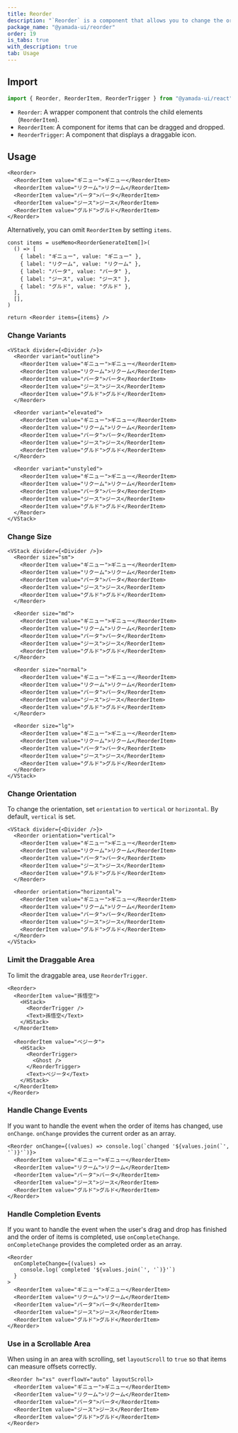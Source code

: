 ```yaml
---
title: Reorder
description: "`Reorder` is a component that allows you to change the order of items using drag and drop."
package_name: "@yamada-ui/reorder"
order: 19
is_tabs: true
with_description: true
tab: Usage
---
```


## Import

```ts
import { Reorder, ReorderItem, ReorderTrigger } from "@yamada-ui/react"
```

- `Reorder`: A wrapper component that controls the child elements (`ReorderItem`).
- `ReorderItem`: A component for items that can be dragged and dropped.
- `ReorderTrigger`: A component that displays a draggable icon.

## Usage

```tsx
<Reorder>
  <ReorderItem value="ギニュー">ギニュー</ReorderItem>
  <ReorderItem value="リクーム">リクーム</ReorderItem>
  <ReorderItem value="バータ">バータ</ReorderItem>
  <ReorderItem value="ジース">ジース</ReorderItem>
  <ReorderItem value="グルド">グルド</ReorderItem>
</Reorder>
```

Alternatively, you can omit `ReorderItem` by setting `items`.

```tsx functional=true
const items = useMemo<ReorderGenerateItem[]>(
  () => [
    { label: "ギニュー", value: "ギニュー" },
    { label: "リクーム", value: "リクーム" },
    { label: "バータ", value: "バータ" },
    { label: "ジース", value: "ジース" },
    { label: "グルド", value: "グルド" },
  ],
  [],
)

return <Reorder items={items} />
```

### Change Variants

```tsx
<VStack divider={<Divider />}>
  <Reorder variant="outline">
    <ReorderItem value="ギニュー">ギニュー</ReorderItem>
    <ReorderItem value="リクーム">リクーム</ReorderItem>
    <ReorderItem value="バータ">バータ</ReorderItem>
    <ReorderItem value="ジース">ジース</ReorderItem>
    <ReorderItem value="グルド">グルド</ReorderItem>
  </Reorder>

  <Reorder variant="elevated">
    <ReorderItem value="ギニュー">ギニュー</ReorderItem>
    <ReorderItem value="リクーム">リクーム</ReorderItem>
    <ReorderItem value="バータ">バータ</ReorderItem>
    <ReorderItem value="ジース">ジース</ReorderItem>
    <ReorderItem value="グルド">グルド</ReorderItem>
  </Reorder>

  <Reorder variant="unstyled">
    <ReorderItem value="ギニュー">ギニュー</ReorderItem>
    <ReorderItem value="リクーム">リクーム</ReorderItem>
    <ReorderItem value="バータ">バータ</ReorderItem>
    <ReorderItem value="ジース">ジース</ReorderItem>
    <ReorderItem value="グルド">グルド</ReorderItem>
  </Reorder>
</VStack>
```

### Change Size

```tsx
<VStack divider={<Divider />}>
  <Reorder size="sm">
    <ReorderItem value="ギニュー">ギニュー</ReorderItem>
    <ReorderItem value="リクーム">リクーム</ReorderItem>
    <ReorderItem value="バータ">バータ</ReorderItem>
    <ReorderItem value="ジース">ジース</ReorderItem>
    <ReorderItem value="グルド">グルド</ReorderItem>
  </Reorder>

  <Reorder size="md">
    <ReorderItem value="ギニュー">ギニュー</ReorderItem>
    <ReorderItem value="リクーム">リクーム</ReorderItem>
    <ReorderItem value="バータ">バータ</ReorderItem>
    <ReorderItem value="ジース">ジース</ReorderItem>
    <ReorderItem value="グルド">グルド</ReorderItem>
  </Reorder>

  <Reorder size="normal">
    <ReorderItem value="ギニュー">ギニュー</ReorderItem>
    <ReorderItem value="リクーム">リクーム</ReorderItem>
    <ReorderItem value="バータ">バータ</ReorderItem>
    <ReorderItem value="ジース">ジース</ReorderItem>
    <ReorderItem value="グルド">グルド</ReorderItem>
  </Reorder>

  <Reorder size="lg">
    <ReorderItem value="ギニュー">ギニュー</ReorderItem>
    <ReorderItem value="リクーム">リクーム</ReorderItem>
    <ReorderItem value="バータ">バータ</ReorderItem>
    <ReorderItem value="ジース">ジース</ReorderItem>
    <ReorderItem value="グルド">グルド</ReorderItem>
  </Reorder>
</VStack>
```

### Change Orientation

To change the orientation, set `orientation` to `vertical` or `horizontal`. By default, `vertical` is set.

```tsx
<VStack divider={<Divider />}>
  <Reorder orientation="vertical">
    <ReorderItem value="ギニュー">ギニュー</ReorderItem>
    <ReorderItem value="リクーム">リクーム</ReorderItem>
    <ReorderItem value="バータ">バータ</ReorderItem>
    <ReorderItem value="ジース">ジース</ReorderItem>
    <ReorderItem value="グルド">グルド</ReorderItem>
  </Reorder>

  <Reorder orientation="horizontal">
    <ReorderItem value="ギニュー">ギニュー</ReorderItem>
    <ReorderItem value="リクーム">リクーム</ReorderItem>
    <ReorderItem value="バータ">バータ</ReorderItem>
    <ReorderItem value="ジース">ジース</ReorderItem>
    <ReorderItem value="グルド">グルド</ReorderItem>
  </Reorder>
</VStack>
```

### Limit the Draggable Area

To limit the draggable area, use `ReorderTrigger`.

```tsx
<Reorder>
  <ReorderItem value="孫悟空">
    <HStack>
      <ReorderTrigger />
      <Text>孫悟空</Text>
    </HStack>
  </ReorderItem>

  <ReorderItem value="ベジータ">
    <HStack>
      <ReorderTrigger>
        <Ghost />
      </ReorderTrigger>
      <Text>ベジータ</Text>
    </HStack>
  </ReorderItem>
</Reorder>
```

### Handle Change Events

If you want to handle the event when the order of items has changed, use `onChange`. `onChange` provides the current order as an array.

```tsx
<Reorder onChange={(values) => console.log(`changed '${values.join(`', '`)}'`)}>
  <ReorderItem value="ギニュー">ギニュー</ReorderItem>
  <ReorderItem value="リクーム">リクーム</ReorderItem>
  <ReorderItem value="バータ">バータ</ReorderItem>
  <ReorderItem value="ジース">ジース</ReorderItem>
  <ReorderItem value="グルド">グルド</ReorderItem>
</Reorder>
```

### Handle Completion Events

If you want to handle the event when the user's drag and drop has finished and the order of items is completed, use `onCompleteChange`. `onCompleteChange` provides the completed order as an array.

```tsx
<Reorder
  onCompleteChange={(values) =>
    console.log(`completed '${values.join(`', '`)}'`)
  }
>
  <ReorderItem value="ギニュー">ギニュー</ReorderItem>
  <ReorderItem value="リクーム">リクーム</ReorderItem>
  <ReorderItem value="バータ">バータ</ReorderItem>
  <ReorderItem value="ジース">ジース</ReorderItem>
  <ReorderItem value="グルド">グルド</ReorderItem>
</Reorder>
```

### Use in a Scrollable Area

When using in an area with scrolling, set `layoutScroll` to `true` so that items can measure offsets correctly.

```tsx
<Reorder h="xs" overflowY="auto" layoutScroll>
  <ReorderItem value="ギニュー">ギニュー</ReorderItem>
  <ReorderItem value="リクーム">リクーム</ReorderItem>
  <ReorderItem value="バータ">バータ</ReorderItem>
  <ReorderItem value="ジース">ジース</ReorderItem>
  <ReorderItem value="グルド">グルド</ReorderItem>
</Reorder>
```
